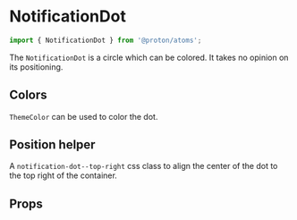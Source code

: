 
# NotificationDot

```js
import { NotificationDot } from '@proton/atoms';
```

The `NotificationDot` is a circle which can be colored. It takes no opinion on its positioning.

<Canvas withSource="open">
    <Story id="components-notificationdot--basic" />
</Canvas>

## Colors

`ThemeColor` can be used to color the dot.

<Canvas>
    <Story id="components-notificationdot--colors" />
</Canvas>

## Position helper

A `notification-dot--top-right` css class to align the center of the dot to the top right of the container.

<Canvas>
    <Story id="components-notificationdot--position-helper" />
</Canvas>

## Props

<div class="hidden">
    <Primary />
</div>

<ArgsTable story={PRIMARY_STORY} />
